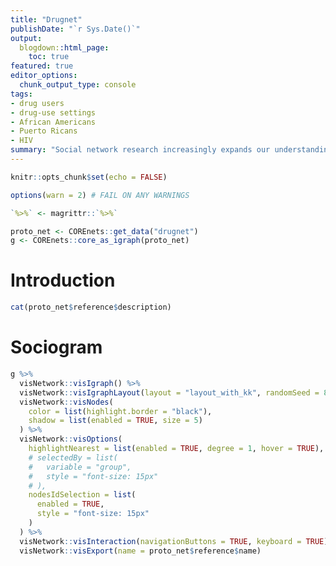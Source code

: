 ```yaml
---
title: "Drugnet"
publishDate: "`r Sys.Date()`"
output: 
  blogdown::html_page:
    toc: true
featured: true
editor_options: 
  chunk_output_type: console
tags: 
- drug users
- drug-use settings
- African Americans
- Puerto Ricans
- HIV
summary: "Social network research increasingly expands our understanding of the social environment of drug users' health risks, particularly those associated with the transmission of HIV, hepatitis, and other sexually transmitted and bloodborne infectious diseases. Our study of the networks of drug users who use high-risk sites, where people gather to inject drugs and smoke crack cocaine, is designed to explore the relationships and interactions of drug users in settings in which potential risk occurs, and to assess the opportunity to create prevention linkages. This paper describes the ego-network characteristics and macro-network linkages among a sample of 293 drug users recruited through street outreach and personal drug-use network referral in Hartford, Connecticut. Characteristics of the largest connected component of the network are also described and analyzed. We discuss uses of network analyses as well as implications of network connections for peer-led AIDS prevention intervention conducted in high-risk drug-use sites."
---
```




```r
knitr::opts_chunk$set(echo = FALSE)

options(warn = 2) # FAIL ON ANY WARNINGS

`%>%` <- magrittr::`%>%`
```

```r
proto_net <- COREnets::get_data("drugnet")
g <- COREnets::core_as_igraph(proto_net)
```


# Introduction

```r
cat(proto_net$reference$description)
```

# Sociogram


```r
g %>% 
  visNetwork::visIgraph() %>% 
  visNetwork::visIgraphLayout(layout = "layout_with_kk", randomSeed = 831) %>% 
  visNetwork::visNodes(
    color = list(highlight.border = "black"), 
    shadow = list(enabled = TRUE, size = 5)
  ) %>% 
  visNetwork::visOptions(
    highlightNearest = list(enabled = TRUE, degree = 1, hover = TRUE),
    # selectedBy = list(
    #   variable = "group",
    #   style = "font-size: 15px"
    # ),
    nodesIdSelection = list(
      enabled = TRUE,
      style = "font-size: 15px"
    )
  ) %>% 
  visNetwork::visInteraction(navigationButtons = TRUE, keyboard = TRUE) %>% 
  visNetwork::visExport(name = proto_net$reference$name)
```








